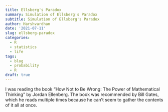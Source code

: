 ```yaml
---
title: Ellsberg's Paradox
summary: Simulation of Ellsberg's Paradox
subtitle: Simulation of Ellsberg's Paradox
author: Harshvardhan
date: '2021-07-11'
slug: ellsberg-paradox
categories:
  - R
  - statistics
  - life
tags:
  - blog
  - probability
  - R
draft: true
---
```


I was reading the book "How Not to Be Wrong: The Power of Mathematical Thinking" by Jordan Ellenberg. The book was recommended by Bill Gates, which he reads multiple times because he can't seem to gather the contents of it all at once.
